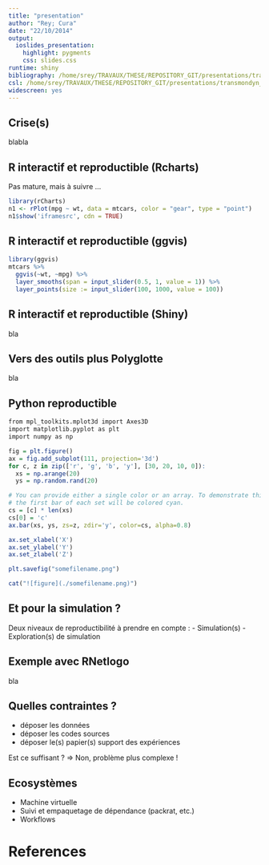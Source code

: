 ```yaml
---
title: "presentation"
author: "Rey; Cura"
date: "22/10/2014"
output:
  ioslides_presentation:
    highlight: pygments
    css: slides.css
runtime: shiny
bibliography: /home/srey/TRAVAUX/THESE/REPOSITORY_GIT/presentations/transmondyn_28102014/transmondyn.bib
csl: /home/srey/TRAVAUX/THESE/REPOSITORY_GIT/presentations/transmondyn_28102014/annals-of-the-association-of-american-geographers.csl
widescreen: yes
---
```


[//]: <> (http://stackoverflow.com/questions/3311940/r-rjava-package-install-failing)

##  Crise(s)

blabla

##  R interactif et reproductible (Rcharts)

Pas mature, mais à suivre ...

```r
library(rCharts)
n1 <- rPlot(mpg ~ wt, data = mtcars, color = "gear", type = "point")
n1$show('iframesrc', cdn = TRUE)
```

## R interactif et reproductible (ggvis)

```r
library(ggvis)
mtcars %>%
  ggvis(~wt, ~mpg) %>%
  layer_smooths(span = input_slider(0.5, 1, value = 1)) %>%
  layer_points(size := input_slider(100, 1000, value = 100))

```

##  R interactif et reproductible (Shiny)

bla

## Vers des outils plus Polyglotte

bla 

## Python reproductible 

```r
from mpl_toolkits.mplot3d import Axes3D
import matplotlib.pyplot as plt
import numpy as np

fig = plt.figure()
ax = fig.add_subplot(111, projection='3d')
for c, z in zip(['r', 'g', 'b', 'y'], [30, 20, 10, 0]):
  xs = np.arange(20)
  ys = np.random.rand(20)

# You can provide either a single color or an array. To demonstrate this,
# the first bar of each set will be colored cyan.
cs = [c] * len(xs)
cs[0] = 'c'
ax.bar(xs, ys, zs=z, zdir='y', color=cs, alpha=0.8)

ax.set_xlabel('X')
ax.set_ylabel('Y')
ax.set_zlabel('Z')

plt.savefig("somefilename.png")
```

```r
cat("![figure](./somefilename.png)")
```

## Et pour la simulation ? 

Deux niveaux de reproductibilité à prendre en compte : 
- Simulation(s)
- Exploration(s) de simulation 

## Exemple avec RNetlogo 

bla

## Quelles contraintes ?

- déposer les données
- déposer les codes sources
- déposer le(s) papier(s) support des expériences

Est ce suffisant ? => Non, problème plus complexe !

## Ecosystèmes

- Machine virtuelle
- Suivi et empaquetage de dépendance (packrat, etc.)
- Workflows

# References {.smaller}

